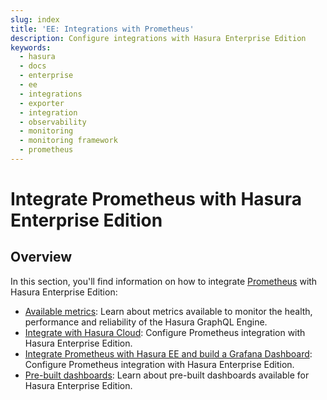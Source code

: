 ```yaml
---
slug: index
title: 'EE: Integrations with Prometheus'
description: Configure integrations with Hasura Enterprise Edition
keywords:
  - hasura
  - docs
  - enterprise
  - ee
  - integrations
  - exporter
  - integration
  - observability
  - monitoring
  - monitoring framework
  - prometheus
---
```



# Integrate Prometheus with Hasura Enterprise Edition

<ProductBadge self pro ee />

## Overview

In this section, you'll find information on how to integrate [Prometheus](https://prometheus.io/) with Hasura Enterprise
Edition:

- [Available metrics](/observability/prometheus/metrics.mdx): Learn about metrics available to monitor the health,
  performance and reliability of the Hasura GraphQL Engine.
- [Integrate with Hasura Cloud](/observability/prometheus/cloud-integration.mdx): Configure Prometheus integration with
  Hasura Enterprise Edition.
- [Integrate Prometheus with Hasura EE and build a Grafana Dashboard](/observability/prometheus/grafana-dashboard.mdx):
  Configure Prometheus integration with Hasura Enterprise Edition.
- [Pre-built dashboards](/observability/prometheus/pre-built-dashboards.mdx): Learn about pre-built dashboards available
  for Hasura Enterprise Edition.
